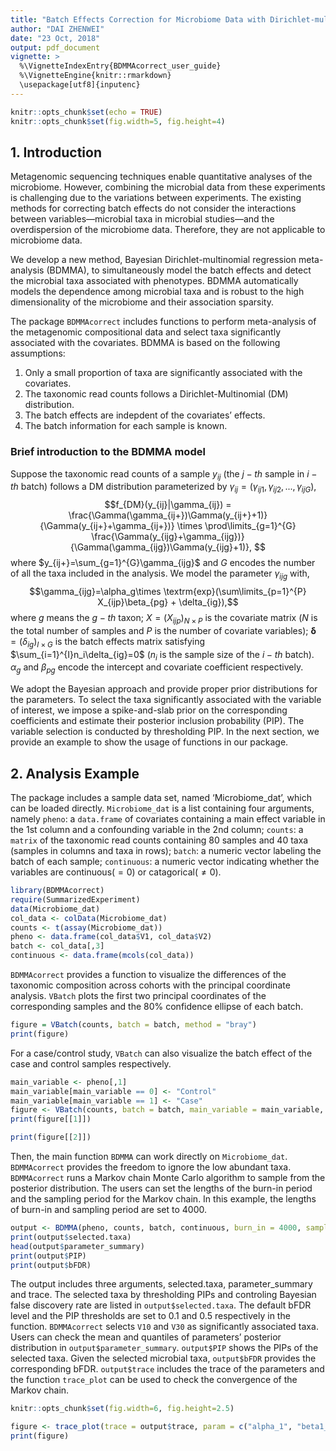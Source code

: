---
title: "Batch Effects Correction for Microbiome Data with Dirichlet-multinomial Regression"
author: "DAI ZHENWEI"
date: "23 Oct, 2018"
output: pdf_document
vignette: >
  %\VignetteIndexEntry{BDMMAcorrect_user_guide}
  %\VignetteEngine{knitr::rmarkdown}
  \usepackage[utf8]{inputenc}
---

```{r setup, include=FALSE}
knitr::opts_chunk$set(echo = TRUE)
knitr::opts_chunk$set(fig.width=5, fig.height=4) 
```

## 1. Introduction

Metagenomic sequencing techniques enable quantitative analyses of the microbiome. However, combining the microbial data from these experiments is challenging due to the variations between experiments. The existing methods for correcting batch effects do not consider the interactions between variables---microbial taxa in microbial studies---and the overdispersion of the microbiome data. Therefore, they are not applicable to microbiome data.

We develop a new method, Bayesian Dirichlet-multinomial regression meta-analysis (BDMMA), to simultaneously model the batch effects and detect the microbial taxa associated with phenotypes. BDMMA automatically models the dependence among microbial taxa and is robust to the high dimensionality of the microbiome and their association sparsity.

The package `BDMMAcorrect` includes functions to perform meta-analysis of the metagenomic compositional data and select taxa significantly associated with the covariates. BDMMA is based on the following assumptions:

1. Only a small proportion of taxa are significantly associated with the covariates. 
2. The taxonomic read counts follows a Dirichlet-Multinomial (DM) distribution. 
3. The batch effects are indepdent of the covariates' effects. 
4. The batch information for each sample is known.

### Brief introduction to the BDMMA model
Suppose the taxonomic read counts of a sample $y_{ij}$ (the $j-th$ sample in $i-th$ batch) follows a DM distribution parameterized by $\gamma_{ij}=(\gamma_{ij1},\gamma_{ij2},...,\gamma_{ijG})$,
$$f_{DM}(y_{ij}|\gamma_{ij}) = \frac{\Gamma(\gamma_{ij+})\Gamma(y_{ij+}+1)}{\Gamma(y_{ij+}+\gamma_{ij+})} \times \prod\limits_{g=1}^{G} \frac{\Gamma(y_{ijg}+\gamma_{ijg})}{\Gamma(\gamma_{ijg})\Gamma(y_{ijg}+1)}, $$
where $y_{ij+}=\sum_{g=1}^{G}\gamma_{ijg}$ and $G$ encodes the number of all the taxa included in the analysis. We model the parameter $\gamma_{ijg}$ with,
$$\gamma_{ijg}=\alpha_g\times \textrm{exp}(\sum\limits_{p=1}^{P} X_{ijp}\beta_{pg} + \delta_{ig}),$$
where $g$ means the $g-th$ taxon; $X=(X_{ijp})_{N \times P}$ is the covariate matrix ($N$ is the total number of samples and $P$ is the number of covariate variables); $\boldsymbol\delta=(\delta_{ig})_{I \times G}$ is the batch effects matrix satisfying $\sum_{i=1}^{I}n_i\delta_{ig}=0$ ($n_i$ is the sample size of the $i-th$ batch). $\alpha_g$ and $\beta_{pg}$ encode the intercept and covariate coefficient respectively. 

We adopt the Bayesian approach and provide proper prior distributions for the parameters. To select the taxa significantly associated with the variable of interest, we impose a spike-and-slab prior on the corresponding coefficients and estimate their posterior inclusion probability (PIP). The variable selection is conducted by thresholding PIP. In the next section, we provide an example to show the usage of functions in our package. 


## 2. Analysis Example

The package includes a sample data set, named 'Microbiome_dat', which can be loaded directly. `Microbiome_dat` is a list containing four arguments, namely `pheno`: a `data.frame` of covariates containing a main effect variable in the 1st column and a confounding variable in the 2nd column; `counts`: a `matrix` of the taxonomic read counts containing 80 samples and 40 taxa (samples in columns and taxa in rows); `batch`: a numeric vector labeling the batch of each sample; `continuous`: a numeric vector indicating whether the variables are continuous($=0$) or catagorical($\neq 0$).  
```{r results='hide', message=FALSE, warning=FALSE}
library(BDMMAcorrect)
require(SummarizedExperiment)
data(Microbiome_dat)
col_data <- colData(Microbiome_dat)
counts <- t(assay(Microbiome_dat))
pheno <- data.frame(col_data$V1, col_data$V2)
batch <- col_data[,3]
continuous <- data.frame(mcols(col_data))
```


`BDMMAcorrect` provides a function to visualize the differences of the taxonomic composition across cohorts with the principal coordinate analysis. `VBatch` plots the first two principal coordinates of the corresponding samples and the 80% confidence ellipse of each batch. 

```{r, echo=TRUE}
figure = VBatch(counts, batch = batch, method = "bray")
print(figure)
```

For a case/control study, `VBatch` can also visualize the batch effect of the case and control samples respectively.
```{r, echo=TRUE}
main_variable <- pheno[,1]
main_variable[main_variable == 0] <- "Control"
main_variable[main_variable == 1] <- "Case"
figure <- VBatch(counts, batch = batch, main_variable = main_variable, method = "bray")
print(figure[[1]])
```

```{r, echo=TRUE}
print(figure[[2]])
```

Then, the main function `BDMMA` can work directly on `Microbiome_dat`. `BDMMAcorrect` provides the freedom to ignore the low abundant taxa. `BDMMAcorrect` runs a Markov chain Monte Carlo algorithm to sample from the posterior distribution. The users can set the lengths of the burn-in period and the sampling period for the Markov chain. In this example, the lengths of burn-in and sampling period are set to 4000. 

```{r, echo=TRUE}
output <- BDMMA(pheno, counts, batch, continuous, burn_in = 4000, sample_period = 4000)
print(output$selected.taxa)
head(output$parameter_summary)
print(output$PIP)
print(output$bFDR)
```

The output includes three arguments, selected.taxa, parameter_summary and trace. The selected taxa by thresholding PIPs and controling Bayesian false discovery rate are listed in `output$selected.taxa`. The default bFDR level and the PIP thresholds are set to 0.1 and 0.5 respectively in the function. `BDMMAcorrect` selects `V10` and `V30` as significantly associated taxa. Users can check the mean and quantiles of parameters' posterior distribution in `output$parameter_summary`. `output$PIP` shows the PIPs of the selected taxa. Given the selected microbial taxa, `output$bFDR` provides the corresponding bFDR. `output$trace` includes the trace of the parameters and the function `trace_plot` can be used to check the convergence of the Markov chain.
```{r, include=FALSE}
knitr::opts_chunk$set(fig.width=6, fig.height=2.5) 
```

```{r, echo=TRUE}
figure <- trace_plot(trace = output$trace, param = c("alpha_1", "beta1_10"))
print(figure)
```

















